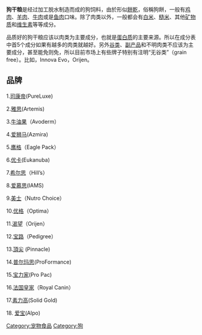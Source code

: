 '''狗干粮'''是经过加工脱水制造而成的狗饲料，由於形似[[餅乾|餅乾]]，俗稱狗餅，一般有[[鸡肉|鸡肉]]、[[羊肉|羊肉]]、[[牛肉|牛肉]]或是[[鱼肉|鱼肉]]口味。除了肉类以外，一般都会有[[白米|白米]]、[[糙米|糙米]]、其他[[矿物质|矿物质]]和[[维生素|维生素]]等等成分。

品质好的狗干粮应该以肉类为主要成分，也就是[[蛋白质|蛋白质]]的主要来源。所以在成分表中首5个成分如果有越多的肉类就越好。另外[[谷类|谷类]]、[[副产品|副产品]]和不明肉类不应该为主要成分，甚至能免则免，所以目前市场上有些牌子特别有注明“无谷类”（grain free）。比如，Innova Evo，Orijen。

==品牌==
1.[[司康帝|司康帝]](PureLuxe)

2.[[雅思_(狗干粮品牌)|雅思]](Artemis)

3.[[牛油果_(狗干粮品牌)|牛油果]]（Avoderm）

4.[[爱狮马|爱狮马]](Azmira)

5.[[鹰格|鹰格]]（Eagle Pack）

6.[[优卡|优卡]](Eukanuba)

7.[[希尔思|希尔思]]（Hill’s）

8.[[爱慕思|爱慕思]](IAMS)

9.[[美士|美士]]（Nutro Choice）

10.[[优格_(狗干粮品牌)|优格]]（Optima）

11.[[渴望_(狗干粮品牌)|渴望]]（Orijen）

12.[[宝路|宝路]]（Pedigree）

13.[[頂尖|頂尖]] (Pinnacle)

14.[[普尔玛思|普尔玛思]](ProFormance)

15.[[宝力家|宝力家]](Pro Pac)

16.[[法国皇家|法国皇家]]（Royal Canin）

17.[[素力高|素力高]](Solid Gold)

18. [[爱宝|爱宝]](Alpo)

{{Domestic_dog}}
[[Category:宠物食品|Category:宠物食品]]
[[Category:狗|Category:狗]]